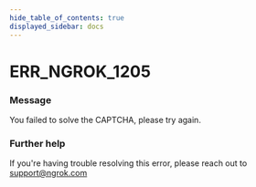 ```yaml
---
hide_table_of_contents: true
displayed_sidebar: docs
---
```



# ERR_NGROK_1205

### Message

You failed to solve the CAPTCHA, please try again.

<ErrorDetails error="err_ngrok_1205" />

### Further help

If you're having trouble resolving this error, please reach out to [support@ngrok.com](mailto:support@ngrok.com?subject=Help%20with%20ERR_NGROK_1205)

